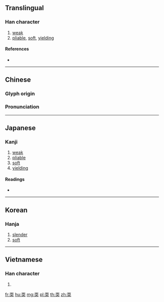 {{character info/new}}
==Translingual==

===Han character===
{{Han char|rn=126|rad=而|as=03|sn=9|four=10432|canj=MBK|ids=⿱而大}}

# [[weak]]
# [[pliable]], [[soft]], [[yield]]ing

====References====
* {{Han ref|kx=0961.240|dkj=28877|dj=1409.220|hdz=42811.040|uh=800E|ud=32782|bh=D052|bd=53330}}

----

==Chinese==
{{zh-forms}}

===Glyph origin===
{{Han etym}}

===Pronunciation===
{{zh-pron
|m=ruǎn
|c=jyun5
|mc=y
|oc=y
|ma=
|cat=a
}}

----

==Japanese==

===Kanji===
{{ja-kanji|grade=|rs=而03}}

# [[weak]]
# [[pliable]]
# [[soft]]
# [[yielding]]

====Readings====
* {{ja-readings|on=[[ぜん]] (zen), [[ねん]] (nen)|kun=[[よわい]] (yowai)|nanori=}}

----

==Korean==

===Hanja===
{{ko-hanja|hangeul=연|eumhun=|rv=yeon|mr=yŏn|y=yen}}

# [[slender]]
# [[soft]]

----

==Vietnamese==

===Han character===
{{vi-hantu|[[nguyễn]]|rs=耎00}}

# {{defn|lang=vi|sort=耎00}}

[[fr:耎]]
[[hu:耎]]
[[mg:耎]]
[[pl:耎]]
[[th:耎]]
[[zh:耎]]